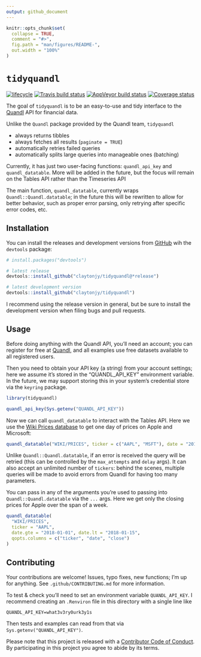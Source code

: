 ```yaml
---
output: github_document
---
```


<!-- README.md is generated from README.Rmd. Please edit that file -->

```r
knitr::opts_chunk$set(
  collapse = TRUE,
  comment = "#>",
  fig.path = "man/figures/README-",
  out.width = "100%"
)
```
# `tidyquandl`

[![lifecycle](https://img.shields.io/badge/lifecycle-experimental-orange.svg)](https://tidyverse.org/lifecycle/#experimental)
[![Travis build status](https://travis-ci.org/ClaytonJY/tidyquandl.svg?branch=master)](https://travis-ci.org/ClaytonJY/tidyquandl)
[![AppVeyor build status](https://ci.appveyor.com/api/projects/status/github/ClaytonJY/tidyquandl?branch=master&svg=true)](https://ci.appveyor.com/project/ClaytonJY/tidyquandl)
[![Coverage status](https://codecov.io/gh/ClaytonJY/tidyquandl/branch/master/graph/badge.svg)](https://codecov.io/github/ClaytonJY/tidyquandl?branch=master)

The goal of `tidyquandl` is to be an easy-to-use and tidy interface to the [Quandl](https://www.quandl.com/) API for financial data.

Unlike the `Quandl` package provided by the Quandl team, `tidyquandl`

- always returns tibbles
- always fetches all results (`paginate = TRUE`)
- automatically retries failed queries
- automatically splits large queries into manageable ones (batching)

Currently, it has just two user-facing functions: `quandl_api_key` and `quandl_datatable`. More will be added in the future, but the focus will remain on the Tables API rather than the Timeseries API

The main function, `quandl_datatable`, currently wraps `Quandl::Quandl.datatable`; in the future this will be rewritten to allow for better behavior, such as proper error parsing, only retrying after specific error codes, etc.


## Installation

You can install the releases and development versions from [GitHub](https://github.com/) wih the `devtools` package:

```r
# install.packages("devtools")

# latest release
devtools::install_github("claytonjy/tidyquandl@*release")

# latest development version
devtools::install_github("claytonjy/tidyquandl")
```

I recommend using the release version in general, but be sure to install the development version when filing bugs and pull requests.


## Usage

Before doing anything with the Quandl API, you'll need an account; you can register for free at [Quandl](https://www.quandl.com/), and all examples use free datasets available to all registered users.

Then you need to obtain your API key (a string) from your account settings; here we assume it's stored in the "QUANDL_API_KEY" environment variable. In the future, we may support storing this in your system's credential store via the `keyring` package.

```r
library(tidyquandl)

quandl_api_key(Sys.getenv("QUANDL_API_KEY"))
```

Now we can call `quandl_datatable` to interact with the Tables API. Here we use the [Wiki Prices database](https://www.quandl.com/databases/WIKIP) to get one day of prices on Apple and Microsoft:

```r
quandl_datatable("WIKI/PRICES", ticker = c("AAPL", "MSFT"), date = "2018-01-02")
```

Unlike `Quandl::Quandl.datatable`, if an error is received the query will be retried (this can be controlled by the `max_attempts` and `delay` args). It can also accept an unlimited number of `tickers`: behind the scenes, multiple queries will be made to avoid errors from Quandl for having too many parameters.

You can pass in any of the arguments you're used to passing into `Quandl::Quandl.datatable` via the `...` args. Here we get only the closing prices for Apple over the span of a week.

```r
quandl_datatable(
  "WIKI/PRICES",
  ticker = "AAPL",
  date.gte = "2018-01-01", date.lt = "2018-01-15",
  qopts.columns = c("ticker", "date", "close")
)
```


## Contributing

Your contributions are welcome! Issues, typo fixes, new functions; I'm up for anything. See `.github/CONTRIBUTING.md` for more information.

To test & check you'll need to set an environment variable `QUANDL_API_KEY`. I recommend creating an `.Renviron` file in this directory with a single line like
```
QUANDL_API_KEY=what3v3ry0urk3y1s
```
Then tests and examples can read from that via `Sys.getenv("QUANDL_API_KEY")`.

Please note that this project is released with a [Contributor Code of Conduct](.github/CODE_OF_CONDUCT.md).
By participating in this project you agree to abide by its terms.
